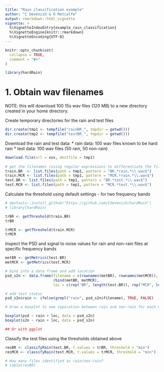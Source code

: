 ```yaml
---
title: "Rain classification example"
author: "C Devenish & O Metcalfe"
output: rmarkdown::html_vignette
vignette: >
  %\VignetteIndexEntry{example_rain_classification}
  %\VignetteEngine{knitr::rmarkdown}
  %\VignetteEncoding{UTF-8}
---
```


```r
knitr::opts_chunk$set(
  collapse = TRUE,
  comment = "#>"
)
```

```r
library(hardRain)
```


# 1. Obtain wav filenames

NOTE: this will download 100 15s wav files (120 MB) to a new directory created in your home directory.

Create temporary directories for the rain and test files
```r
dir.create(tmp1 <- tempfile("rainBR_", tmpdir = getwd()))
dir.create(tmp2 <- tempfile("testBR_", tmpdir = getwd()))
```

Download the rain and test data:
* rain data: 100 wav files known to be hard rain
* test data: 100 wav files (50 rain, 50 non-rain) 

```r
download.file(url = xxx, destfile = tmp1)
 
# get the filenames (using regular expressions to differentiate the filenames)
train.BR  <- list.files(path = tmp1, pattern = "BR.*rain.*\\.wav$")
train.MCR <- list.files(path = tmp1, pattern = "MCR.*rain.*\\.wav$")
test.BR <- list.files(path = tmp1, pattern = "BR.*test.*\\.wav$")
test.MCR <- list.files(path = tmp1, pattern = "MCR.*test.*\\.wav$")
```

Calculate the threshold using default settings - for two frequency bands
```r

# devtools::install_github("https://github.com/Cdevenish/hardRain")
# library(hardRain)

trBR <- getThreshold(train.BR)
trBR

trMCR <- getThreshold(train.MCR)
trMCR
```


Inspect the PSD and signal to noise values for rain and non-rain files at specific frequency bands

```r
metBR <- getMetrics(test.BR)
metMCR <- getMetrics(test.MCR)

# bind into a data frame and add location
psd_s2n <- data.frame(filename = c(rownames(metBR), rownames(metMCR)), 
                      rbind(metBR, metMCR), 
                      loc = c(rep("BR", length(test.BR)), rep("MCR", length(test.MCR))))

# add test status
psd_s2n$rain <- ifelse(grepl("rain", psd_s2n$filename), TRUE, FALSE)

# Draw a boxplot to see separation between rain and non-rain for each metric

boxplot(psd ~ rain + loc, data = psd_s2n)
boxplot(s2n ~ rain + loc, data = psd_s2n)

## Or with ggplot


```


Classify the test files using the thresholds obtained above

```r
resBR <- classifyRain(test.BR, t.values = trBR, threshold = "min")
resMCR <- classifyRain(test.MCR, t.values = trMCR, threshold = "min")

# How many files identified as rain/non-rain?
# table(resBR)
```





